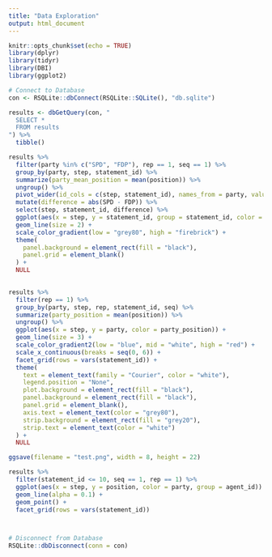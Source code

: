 ```yaml
---
title: "Data Exploration"
output: html_document
---
```


```r
knitr::opts_chunk$set(echo = TRUE)
library(dplyr)
library(tidyr)
library(DBI)
library(ggplot2)
```

```r
# Connect to Database
con <- RSQLite::dbConnect(RSQLite::SQLite(), "db.sqlite")
```



```r

results <- dbGetQuery(con, "
  SELECT * 
  FROM results
") %>% 
  tibble()

```


```r

results %>% 
  filter(party %in% c("SPD", "FDP"), rep == 1, seq == 1) %>% 
  group_by(party, step, statement_id) %>% 
  summarize(party_mean_position = mean(position)) %>% 
  ungroup() %>% 
  pivot_wider(id_cols = c(step, statement_id), names_from = party, values_from = party_mean_position) %>% 
  mutate(difference = abs(SPD - FDP)) %>% 
  select(step, statement_id, difference) %>% 
  ggplot(aes(x = step, y = statement_id, group = statement_id, color = difference)) +
  geom_line(size = 2) +
  scale_color_gradient(low = "grey80", high = "firebrick") +
  theme(
    panel.background = element_rect(fill = "black"),
    panel.grid = element_blank()
  ) +
  NULL
  
```


```r

results %>% 
  filter(rep == 1) %>% 
  group_by(party, step, rep, statement_id, seq) %>% 
  summarize(party_position = mean(position)) %>% 
  ungroup() %>% 
  ggplot(aes(x = step, y = party, color = party_position)) +
  geom_line(size = 3) +
  scale_color_gradient2(low = "blue", mid = "white", high = "red") +
  scale_x_continuous(breaks = seq(0, 6)) +
  facet_grid(rows = vars(statement_id)) +
  theme(
    text = element_text(family = "Courier", color = "white"),
    legend.position = "None",
    plot.background = element_rect(fill = "black"),
    panel.background = element_rect(fill = "black"),
    panel.grid = element_blank(),
    axis.text = element_text(color = "grey80"),
    strip.background = element_rect(fill = "grey20"),
    strip.text = element_text(color = "white")
  ) +
  NULL

ggsave(filename = "test.png", width = 8, height = 22)

```



```r

results %>% 
  filter(statement_id <= 10, seq == 1, rep == 1) %>% 
  ggplot(aes(x = step, y = position, color = party, group = agent_id)) +
  geom_line(alpha = 0.1) +
  geom_point() +
  facet_grid(rows = vars(statement_id))




```







```r
# Disconnect from Database
RSQLite::dbDisconnect(conn = con)

```


